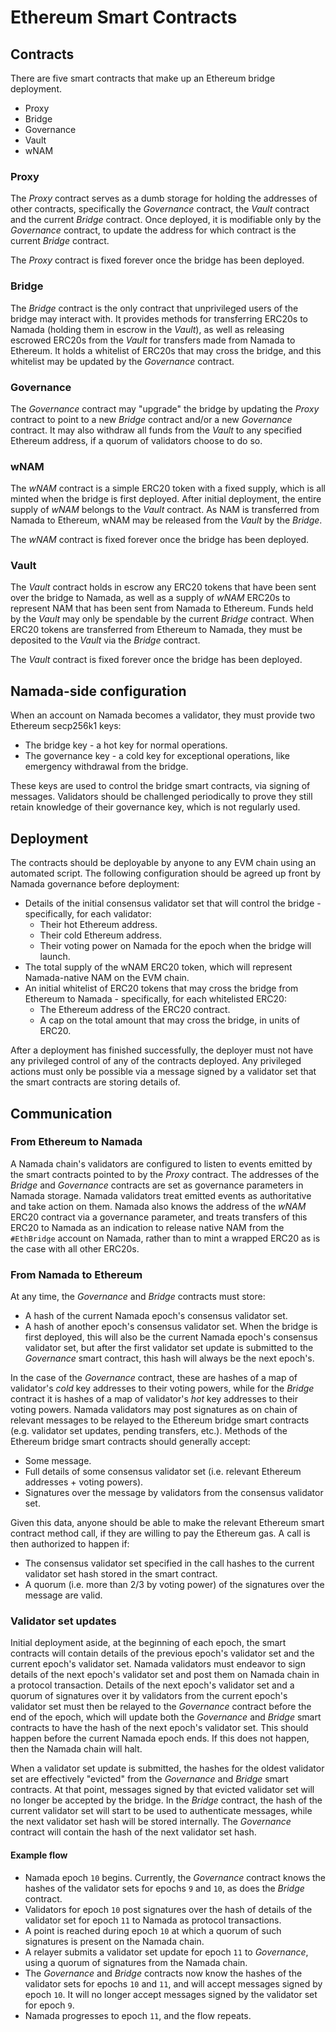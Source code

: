 # Ethereum Smart Contracts

## Contracts

There are five smart contracts that make up an Ethereum bridge deployment.

- Proxy
- Bridge
- Governance
- Vault
- wNAM

### Proxy

The _Proxy_ contract serves as a dumb storage for holding the addresses of other
contracts, specifically the _Governance_ contract, the _Vault_ contract and the
current _Bridge_ contract. Once deployed, it is modifiable only by the
_Governance_ contract, to update the address for which contract is the current
_Bridge_ contract.

The _Proxy_ contract is fixed forever once the bridge has been deployed.

### Bridge

The _Bridge_ contract is the only contract that unprivileged users of the bridge
may interact with. It provides methods for transferring ERC20s to Namada
(holding them in escrow in the _Vault_), as well as releasing escrowed ERC20s
from the _Vault_ for transfers made from Namada to Ethereum. It holds a
whitelist of ERC20s that may cross the bridge, and this whitelist may be updated
by the _Governance_ contract.

### Governance

The _Governance_ contract may "upgrade" the bridge by updating the _Proxy_
contract to point to a new _Bridge_ contract and/or a new _Governance_ contract.
It may also withdraw all funds from the _Vault_ to any specified Ethereum
address, if a quorum of validators choose to do so.

### wNAM

The _wNAM_ contract is a simple ERC20 token with a fixed supply, which is all
minted when the bridge is first deployed. After initial deployment, the entire
supply of _wNAM_ belongs to the _Vault_ contract. As NAM is transferred from
Namada to Ethereum, wNAM may be released from the _Vault_ by the _Bridge_.

The _wNAM_ contract is fixed forever once the bridge has been deployed.

### Vault

The _Vault_ contract holds in escrow any ERC20 tokens that have been sent over
the bridge to Namada, as well as a supply of _wNAM_ ERC20s to represent NAM that
has been sent from Namada to Ethereum. Funds held by the _Vault_ may only be
spendable by the current _Bridge_ contract. When ERC20 tokens are transferred
from Ethereum to Namada, they must be deposited to the _Vault_ via the _Bridge_
contract.

The _Vault_ contract is fixed forever once the bridge has been deployed.

## Namada-side configuration

When an account on Namada becomes a validator, they must provide two Ethereum
secp256k1 keys:

- The bridge key - a hot key for normal operations.
- The governance key - a cold key for exceptional operations, like emergency
  withdrawal from the bridge.

These keys are used to control the bridge smart contracts, via signing of
messages. Validators should be challenged periodically to prove they still retain
knowledge of their governance key, which is not regularly used.

## Deployment

The contracts should be deployable by anyone to any EVM chain using an automated
script. The following configuration should be agreed up front by Namada
governance before deployment:

- Details of the initial consensus validator set that will control the bridge -
  specifically, for each validator:
  - Their hot Ethereum address.
  - Their cold Ethereum address.
  - Their voting power on Namada for the epoch when the bridge will launch.
- The total supply of the wNAM ERC20 token, which will represent Namada-native
  NAM on the EVM chain.
- An initial whitelist of ERC20 tokens that may cross the bridge from Ethereum
  to Namada - specifically, for each whitelisted ERC20:
    - The Ethereum address of the ERC20 contract.
    - A cap on the total amount that may cross the bridge, in units of ERC20.

After a deployment has finished successfully, the deployer must not have any
privileged control of any of the contracts deployed. Any privileged actions must
only be possible via a message signed by a validator set that the smart
contracts are storing details of.

## Communication

### From Ethereum to Namada

A Namada chain's validators are configured to listen to events emitted by the
smart contracts pointed to by the _Proxy_ contract. The addresses of the
_Bridge_ and _Governance_ contracts are set as governance parameters in Namada storage.
Namada validators treat emitted events as authoritative and take action on them.
Namada also knows the address of the _wNAM_ ERC20 contract via a governance parameter,
and treats transfers of this ERC20 to Namada as an indication to release native NAM from
the `#EthBridge` account on Namada, rather than to mint a wrapped ERC20 as
is the case with all other ERC20s.

### From Namada to Ethereum

At any time, the _Governance_ and _Bridge_ contracts must store:

- A hash of the current Namada epoch's consensus validator set.
- A hash of another epoch's consensus validator set. When the bridge is first
  deployed, this will also be the current Namada epoch's consensus validator set,
  but after the first validator set update is submitted to the _Governance_
  smart contract, this hash will always be the next epoch's.

In the case of the _Governance_ contract, these are hashes of a map of
validator's _cold_ key addresses to their voting powers, while for the _Bridge_
contract it is hashes of a map of validator's _hot_ key addresses to their
voting powers. Namada validators may post signatures as on chain of relevant
messages to be relayed to the Ethereum bridge smart contracts (e.g. validator
set updates, pending transfers, etc.). Methods of the Ethereum bridge smart
contracts should generally accept:

- Some message.
- Full details of some consensus validator set (i.e. relevant Ethereum addresses +
  voting powers).
- Signatures over the message by validators from the consensus validator set.

Given this data, anyone should be able to make the relevant Ethereum smart
contract method call, if they are willing to pay the Ethereum gas. A call is
then authorized to happen if:

- The consensus validator set specified in the call hashes to the
  current validator set hash stored in the smart contract.
- A quorum (i.e. more than 2/3 by voting power) of the signatures over the
  message are valid.

### Validator set updates

Initial deployment aside, at the beginning of each epoch, the smart contracts
will contain details of the previous epoch's validator set and the current
epoch's validator set. Namada validators must endeavor to sign details of the
next epoch's validator set and post them on Namada chain in a protocol
transaction. Details of the next epoch's validator set and a quorum of
signatures over it by validators from the current epoch's validator set must
then be relayed to the _Governance_ contract before the end of the epoch, which
will update both the _Governance_ and _Bridge_ smart contracts to have the hash
of the next epoch's validator set. This should happen before the current Namada
epoch ends. If this does not happen, then the Namada chain will halt.

When a validator set update is submitted, the hashes for the oldest validator
set are effectively "evicted" from the _Governance_ and _Bridge_ smart
contracts. At that point, messages signed by that evicted validator set will no
longer be accepted by the bridge. In the _Bridge_ contract, the hash of the
current validator set will start to be used to authenticate messages, while
the next validator set hash will be stored internally. The _Governance_
contract will contain the hash of the next validator set hash.

#### Example flow

- Namada epoch `10` begins. Currently, the _Governance_ contract knows the
  hashes of the validator sets for epochs `9` and `10`, as does the _Bridge_
  contract.
- Validators for epoch `10` post signatures over the hash of details of the
  validator set for epoch `11` to Namada as protocol transactions.
- A point is reached during epoch `10` at which a quorum of such signatures is
  present on the Namada chain.
- A relayer submits a validator set update for epoch `11` to _Governance_, using
  a quorum of signatures from the Namada chain.
- The _Governance_ and _Bridge_ contracts now know the hashes of the validator
  sets for epochs `10` and `11`, and will accept messages signed by epoch `10`.
  It will no longer accept messages signed by the validator set for epoch `9`.
- Namada progresses to epoch `11`, and the flow repeats.
